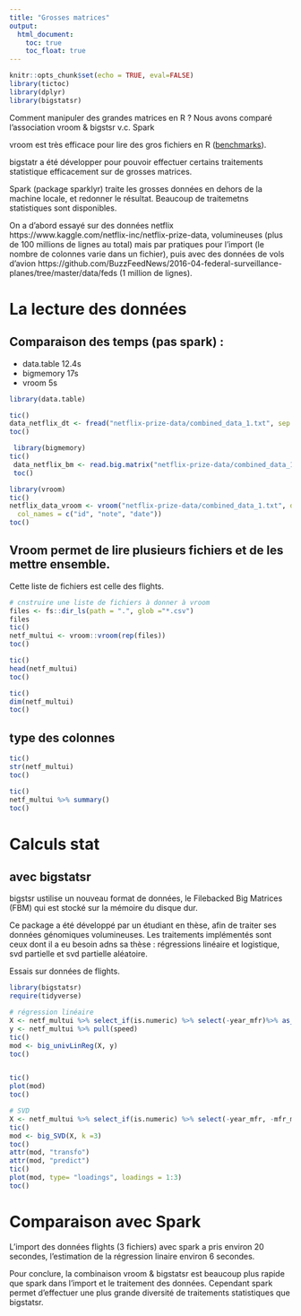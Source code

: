 ```yaml
---
title: "Grosses matrices"
output:
  html_document:
    toc: true
    toc_float: true
---
```


```r
knitr::opts_chunk$set(echo = TRUE, eval=FALSE)
library(tictoc)
library(dplyr)
library(bigstatsr)
```



Comment manipuler des grandes matrices en R ? Nous avons comparé l'association vroom & bigstsr v.c. Spark

vroom est très efficace pour lire des gros fichiers en R ([benchmarks](https://cran.r-project.org/web/packages/vroom/vignettes/benchmarks.html)). 

bigstatr a été développer pour pouvoir effectuer certains traitements statistique efficacement sur de grosses matrices.

Spark (package sparklyr) traite les grosses données en dehors de la machine locale, et redonner le résultat. Beaucoup de traitemetns statistiques sont disponibles.

On a d'abord essayé sur des données netflix https://www.kaggle.com/netflix-inc/netflix-prize-data, volumineuses (plus de 100 millions de lignes au total) mais par pratiques pour l'import (le nombre de colonnes varie dans un fichier), puis avec des données de vols d'avion https://github.com/BuzzFeedNews/2016-04-federal-surveillance-planes/tree/master/data/feds (1 million de lignes).



# La lecture des données

## Comparaison des temps (pas spark) :

- data.table 12.4s
- bigmemory 17s
- vroom 5s


```r
library(data.table)

tic()
data_netflix_dt <- fread("netflix-prize-data/combined_data_1.txt", sep = ",", fill = TRUE, col.names = c("id", "note", "date"), skip = 1)
toc()

```


```r
 library(bigmemory)
tic()
 data_netflix_bm <- read.big.matrix("netflix-prize-data/combined_data_1.txt", sep = ",",col.names = c("id", "note", "date"))
 toc()
```


```r
library(vroom)
tic()
netflix_data_vroom <- vroom("netflix-prize-data/combined_data_1.txt", delim = ",",skip=1,
  col_names = c("id", "note", "date"))
toc()
```


## Vroom permet de lire plusieurs fichiers et de les mettre ensemble.

Cette liste de fichiers est celle des flights.

```r
# cnstruire une liste de fichiers à donner à vroom
files <- fs::dir_ls(path = ".", glob ="*.csv")
files
tic()
netf_multui <- vroom::vroom(rep(files))
toc()
```

```r
tic()
head(netf_multui)
toc()

tic()
dim(netf_multui)
toc()
```


## type des colonnes  


```r
tic()
str(netf_multui)
toc()

tic()
netf_multui %>% summary()
toc()
```


# Calculs stat 

## avec bigstatsr

bigstsr ustilise un nouveau format de données, le  Filebacked Big Matrices (FBM) qui est stocké sur la mémoire du disque dur.

Ce package a été développé par un étudiant en thèse, afin de traiter ses données génomiques volumineuses. Les traitements implémentés sont ceux dont il a eu besoin adns sa thèse : régressions linéaire et logistique, svd partielle et svd partielle aléatoire.

Essais sur données de flights.

```r
library(bigstatsr)
require(tidyverse)

# régression linéaire
X <- netf_multui %>% select_if(is.numeric) %>% select(-year_mfr)%>% as_FBM()
y <- netf_multui %>% pull(speed)
tic()
mod <- big_univLinReg(X, y)
toc()


tic()
plot(mod)
toc()
```
```r
# SVD
X <- netf_multui %>% select_if(is.numeric) %>% select(-year_mfr, -mfr_mdl_code) %>% as_FBM()
tic()
mod <- big_SVD(X, k =3)
toc()
attr(mod, "transfo")
attr(mod, "predict")
tic()
plot(mod, type= "loadings", loadings = 1:3)
toc()
```

# Comparaison avec Spark

L'import des données flights (3 fichiers) avec spark a pris environ 20 secondes, l'estimation de la régression linaire environ 6 secondes.


Pour conclure, la combinaison vroom & bigstatsr est beaucoup plus rapide que spark dans l'import et le traitement des données. Cependant spark permet d'effectuer une plus grande diversité de traitements statistiques que bigstatsr.